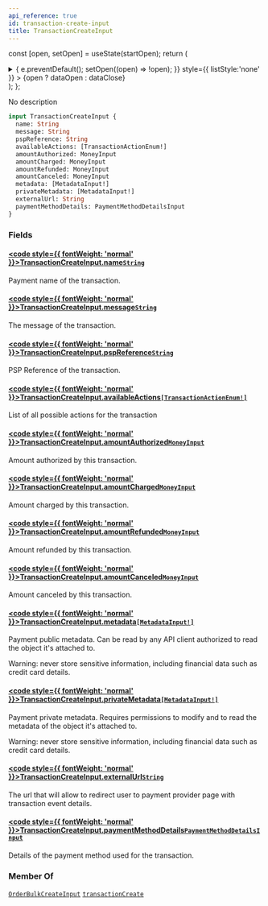 ```yaml
---
api_reference: true
id: transaction-create-input
title: TransactionCreateInput
---
```






const [open, setOpen] = useState(startOpen);
return (
<details {...(open ? { open: true } : {})} className="details" style={{ border:'none', boxShadow:'none', background:'var(--ifm-background-color)' }}>
<summary
onClick={(e) => {
e.preventDefault();
setOpen((open) => !open);
}}
style={{ listStyle:'none' }} >
{open ? dataOpen : dataClose}
</summary>
{open && children}
</details>
);
};

No description

```graphql
input TransactionCreateInput {
  name: String
  message: String
  pspReference: String
  availableActions: [TransactionActionEnum!]
  amountAuthorized: MoneyInput
  amountCharged: MoneyInput
  amountRefunded: MoneyInput
  amountCanceled: MoneyInput
  metadata: [MetadataInput!]
  privateMetadata: [MetadataInput!]
  externalUrl: String
  paymentMethodDetails: PaymentMethodDetailsInput
}
```

### Fields

#### [<code style={{ fontWeight: 'normal' }}>TransactionCreateInput.<b>name</b></code>](#)<Bullet />[`String`](../../../api-reference/miscellaneous/scalars/string.mdx) <Badge class="badge badge--secondary" text="scalar"/> <Badge class="badge badge--secondary" text="miscellaneous"/>

Payment name of the transaction.

#### [<code style={{ fontWeight: 'normal' }}>TransactionCreateInput.<b>message</b></code>](#)<Bullet />[`String`](../../../api-reference/miscellaneous/scalars/string.mdx) <Badge class="badge badge--secondary" text="scalar"/> <Badge class="badge badge--secondary" text="miscellaneous"/>

The message of the transaction.

#### [<code style={{ fontWeight: 'normal' }}>TransactionCreateInput.<b>pspReference</b></code>](#)<Bullet />[`String`](../../../api-reference/miscellaneous/scalars/string.mdx) <Badge class="badge badge--secondary" text="scalar"/> <Badge class="badge badge--secondary" text="miscellaneous"/>

PSP Reference of the transaction.

#### [<code style={{ fontWeight: 'normal' }}>TransactionCreateInput.<b>availableActions</b></code>](#)<Bullet />[`[TransactionActionEnum!]`](../../../api-reference/payments/enums/transaction-action-enum.mdx) <Badge class="badge badge--secondary" text="list"/> <Badge class="badge badge--secondary" text="enum"/> <Badge class="badge badge--secondary" text="payments"/>

List of all possible actions for the transaction

#### [<code style={{ fontWeight: 'normal' }}>TransactionCreateInput.<b>amountAuthorized</b></code>](#)<Bullet />[`MoneyInput`](../../../api-reference/miscellaneous/inputs/money-input.mdx) <Badge class="badge badge--secondary" text="input"/> <Badge class="badge badge--secondary" text="miscellaneous"/>

Amount authorized by this transaction.

#### [<code style={{ fontWeight: 'normal' }}>TransactionCreateInput.<b>amountCharged</b></code>](#)<Bullet />[`MoneyInput`](../../../api-reference/miscellaneous/inputs/money-input.mdx) <Badge class="badge badge--secondary" text="input"/> <Badge class="badge badge--secondary" text="miscellaneous"/>

Amount charged by this transaction.

#### [<code style={{ fontWeight: 'normal' }}>TransactionCreateInput.<b>amountRefunded</b></code>](#)<Bullet />[`MoneyInput`](../../../api-reference/miscellaneous/inputs/money-input.mdx) <Badge class="badge badge--secondary" text="input"/> <Badge class="badge badge--secondary" text="miscellaneous"/>

Amount refunded by this transaction.

#### [<code style={{ fontWeight: 'normal' }}>TransactionCreateInput.<b>amountCanceled</b></code>](#)<Bullet />[`MoneyInput`](../../../api-reference/miscellaneous/inputs/money-input.mdx) <Badge class="badge badge--secondary" text="input"/> <Badge class="badge badge--secondary" text="miscellaneous"/>

Amount canceled by this transaction.

#### [<code style={{ fontWeight: 'normal' }}>TransactionCreateInput.<b>metadata</b></code>](#)<Bullet />[`[MetadataInput!]`](../../../api-reference/miscellaneous/inputs/metadata-input.mdx) <Badge class="badge badge--secondary" text="list"/> <Badge class="badge badge--secondary" text="input"/> <Badge class="badge badge--secondary" text="miscellaneous"/>

Payment public metadata. Can be read by any API client authorized to read the object it's attached to.

Warning: never store sensitive information, including financial data such as credit card details.

#### [<code style={{ fontWeight: 'normal' }}>TransactionCreateInput.<b>privateMetadata</b></code>](#)<Bullet />[`[MetadataInput!]`](../../../api-reference/miscellaneous/inputs/metadata-input.mdx) <Badge class="badge badge--secondary" text="list"/> <Badge class="badge badge--secondary" text="input"/> <Badge class="badge badge--secondary" text="miscellaneous"/>

Payment private metadata. Requires permissions to modify and to read the metadata of the object it's attached to.

Warning: never store sensitive information, including financial data such as credit card details.

#### [<code style={{ fontWeight: 'normal' }}>TransactionCreateInput.<b>externalUrl</b></code>](#)<Bullet />[`String`](../../../api-reference/miscellaneous/scalars/string.mdx) <Badge class="badge badge--secondary" text="scalar"/> <Badge class="badge badge--secondary" text="miscellaneous"/>

The url that will allow to redirect user to payment provider page with transaction event details.

#### [<code style={{ fontWeight: 'normal' }}>TransactionCreateInput.<b>paymentMethodDetails</b></code>](#)<Bullet />[`PaymentMethodDetailsInput`](../../../api-reference/miscellaneous/inputs/payment-method-details-input.mdx) <Badge class="badge badge--secondary" text="input"/> <Badge class="badge badge--secondary" text="miscellaneous"/>

Details of the payment method used for the transaction.


<Badge text="Added in Saleor 3.22" class="badge badge--secondary margin-bottom--sm" />


### Member Of

[`OrderBulkCreateInput`](../../../api-reference/orders/inputs/order-bulk-create-input.mdx) <Badge class="badge badge--secondary" text="input"/><Bullet />[`transactionCreate`](../../../api-reference/payments/mutations/transaction-create.mdx) <Badge class="badge badge--secondary" text="mutation"/>
